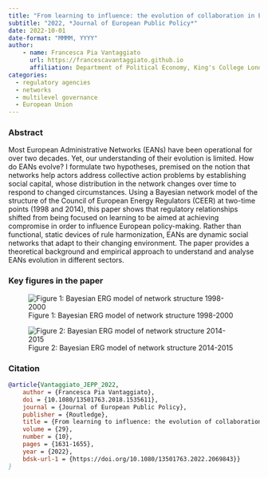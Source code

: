 ```yaml
---
title: "From learning to influence: the evolution of collaboration in European Administrative Networks" 
subtitle: "2022, *Journal of European Public Policy*"
date: 2022-10-01
date-format: "MMMM, YYYY"
author:
    - name: Francesca Pia Vantaggiato
      url: https://francescavantaggiato.github.io
      affiliation: Department of Political Economy, King's College London (UK)
categories: 
  - regulatory agencies
  - networks
  - multilevel governance
  - European Union
---
```


### Abstract

Most European Administrative Networks (EANs) have been operational for over two decades. Yet, our understanding of their evolution is limited. How do EANs evolve? I formulate two hypotheses, premised on the notion that networks help actors address collective action problems by establishing social capital, whose distribution in the network changes over time to respond to changed circumstances. Using a Bayesian network model of the structure of the Council of European Energy Regulators (CEER) at two-time points (1998 and 2014), this paper shows that regulatory relationships shifted from being focused on learning to be aimed at achieving compromise in order to influence European policy-making. Rather than functional, static devices of rule harmonization, EANs are dynamic social networks that adapt to their changing environment. The paper provides a theoretical background and empirical approach to understand and analyse EANs evolution in different sectors.

### Key figures in the paper

![Figure 1: Bayesian ERG model of network structure 1998-2000](JEPP2022_ERN_1998_2000.jpeg)

![Figure 2: Bayesian ERG model of network structure 2014-2015](JEPP2022_ERN_2014_2015.jpeg)

### Citation

``` bibtex
@article{Vantaggiato_JEPP_2022,
    author = {Francesca Pia Vantaggiato},
    doi = {10.1080/13501763.2018.1535611},
    journal = {Journal of European Public Policy},
    publisher = {Routledge},
    title = {From learning to influence: the evolution of collaboration in European Administrative Networks},
    volume = {29},
    number = {10},
    pages = {1631-1655},
    year = {2022},
    bdsk-url-1 = {https://doi.org/10.1080/13501763.2022.2069843}}
}
```
